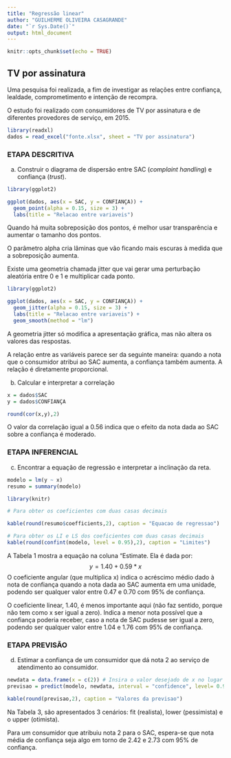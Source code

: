 ```yaml
---
title: "Regressão linear"
author: "GUILHERME OLIVEIRA CASAGRANDE"
date: "`r Sys.Date()`"
output: html_document
---
```


```r
knitr::opts_chunk$set(echo = TRUE)
```

## TV por assinatura

Uma pesquisa foi realizada, a fim de investigar as relações entre confiança, lealdade, comprometimento e intenção de recompra.

O estudo foi realizado com consumidores de TV por assinatura e de diferentes provedores de serviço, em 2015.

```r
library(readxl)
dados = read_excel("fonte.xlsx", sheet = "TV por assinatura")

```

### ETAPA DESCRITIVA

a) Construir o diagrama de dispersão entre SAC (*complaint handling*) e confiança (*trust*).

```r

library(ggplot2)

ggplot(dados, aes(x = SAC, y = CONFIANÇA)) +
  geom_point(alpha = 0.15, size = 3) +
  labs(title = "Relacao entre variaveis")

```

Quando há muita sobreposição dos pontos, é melhor usar transparência e aumentar o tamanho dos pontos.

O parâmetro alpha cria lâminas que vão ficando mais escuras  à medida que a sobreposição aumenta.

Existe uma geometria chamada jitter que vai gerar uma perturbação aleatória entre 0 e 1 e multiplicar cada ponto. 


```r

library(ggplot2)

ggplot(dados, aes(x = SAC, y = CONFIANÇA)) +
  geom_jitter(alpha = 0.15, size = 3) +
  labs(title = "Relacao entre variaveis") +
  geom_smooth(method = "lm")

```

A geometria jitter só modifica a apresentação gráfica, mas não altera os valores das respostas.

A relação entre as variáveis parece ser da seguinte maneira: quando a nota
que o consumidor atribui ao SAC aumenta, a confiança também aumenta. A relação 
é diretamente proporcional.

b) Calcular e interpretar a correlação

```r
x = dados$SAC
y = dados$CONFIANÇA

round(cor(x,y),2)
```

O valor da correlação igual a 0.56 indica que o efeito da nota dada ao SAC sobre
a confiança é moderado.


### ETAPA INFERENCIAL

c) Encontrar a equação de regressão e interpretar a inclinação da reta.

```r
modelo = lm(y ~ x) 
resumo = summary(modelo)

library(knitr)

# Para obter os coeficientes com duas casas decimais

kable(round(resumo$coefficients,2), caption = "Equacao de regressao")

# Para obter os LI e LS dos coeficientes com duas casas decimais
kable(round(confint(modelo, level = 0.95),2), caption = "Limites")

```

A Tabela 1 mostra a equação na coluna "Estimate. Ela é dada por:
$$ y = 1.40 + 0.59*x $$
O coeficiente angular (que multiplica x) indica o acréscimo médio dado à nota de confiança quando a nota dada ao SAC aumenta em uma unidade, podendo ser qualquer valor entre 0.47 e 0.70 com 95% de confiança.

O coeficiente linear, 1.40, é menos importante aqui (não faz sentido, porque não tem como x ser igual a zero). Indica a menor nota possível que a confiança poderia receber, caso a nota de SAC pudesse ser igual a zero, podendo ser qualquer valor entre 1.04 e 1.76 com 95% de confiança.

### ETAPA PREVISÃO

d) Estimar a confiança de um consumidor que dá nota 2 ao serviço de atendimento ao consumidor.

```r

newdata = data.frame(x = c(2)) # Insira o valor desejado de x no lugar de xp
previsao = predict(modelo, newdata, interval = "confidence", level= 0.95)

kable(round(previsao,2), caption = "Valores da previsao")
```

Na Tabela 3, são apresentados 3 cenários: fit (realista), lower (pessimista) e o upper (otimista).

Para um consumidor que atribuiu nota 2 para o SAC, espera-se que nota média de confiança seja algo em torno de 2.42 e 2.73 com 95% de confiança.